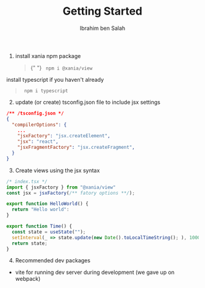 ﻿---
author: Ibrahim ben Salah
datetime: 2022-11-28T15:22:00Z
title: Getting Started
featured: true
draft: false
tags:
  - xania
ogImage: ""
description: A comparison of Dan Abramov's useInterval and an alternative solution in Xania.
---

1. install xania npm package
   > {" "}
   > <code> npm i @xania/view</code>

install typescript if you haven't already

> <code> npm i typescript </code>

2. update (or create) tsconfig.json file to include jsx settings

```json
/** /tsconfig.json */
{
  "compilerOptions": {
    ...
    "jsxFactory": "jsx.createElement",
    "jsx": "react",
    "jsxFragmentFactory": "jsx.createFragment",
  }
}
```

3. Create views using the jsx syntax

```typescript
/* index.tsx */
import { jsxFactory } from "@xania/view"
const jsx = jsxFactory(/** fatory options **/);

export function HelloWorld() {
  return "Hello world":
}

export function Time() {
  const state = useState("");
  setInterval(_ => state.update(new Date().toLocalTimeString(); ), 1000);
  return state;
}

```

4. Recommended dev packages

- vite for running dev server during development (we gave up on webpack)
